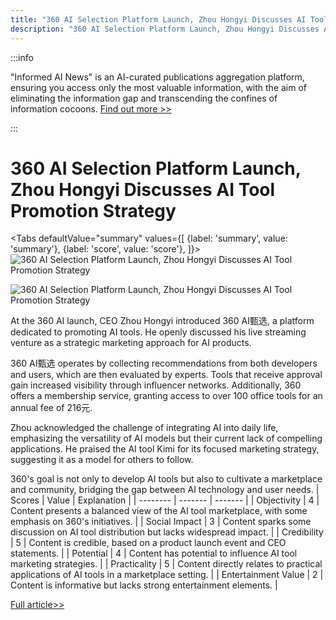 ```yaml
---
title: "360 AI Selection Platform Launch, Zhou Hongyi Discusses AI Tool Promotion Strategy"
description: "360 AI Selection Platform Launch, Zhou Hongyi Discusses AI Tool Promotion Strategy"
---
```



:::info

"Informed AI News" is an AI-curated publications aggregation platform, ensuring you access only the most valuable information, with the aim of eliminating the information gap and transcending the confines of information cocoons.  [Find out more >>](/docs/guides)

:::

# 360 AI Selection Platform Launch, Zhou Hongyi Discusses AI Tool Promotion Strategy


<Tabs
	defaultValue="summary"
	values={[
	{label: 'summary', value: 'summary'},
	{label: 'score', value: 'score'},
]}>
<TabItem value="summary">
<img
  src="https://image.informedainews.com/2024/06/07/To-0vA-1717727752-0.jpg"
  alt="360 AI Selection Platform Launch, Zhou Hongyi Discusses AI Tool Promotion Strategy"
/>

<img
  src="https://image.informedainews.com/2024/06/07/To-8gC-1717727752-1.jpg"
  alt="360 AI Selection Platform Launch, Zhou Hongyi Discusses AI Tool Promotion Strategy"
/>



At the 360 AI launch, CEO Zhou Hongyi introduced 360 AI甄选, a platform dedicated to promoting AI tools. He openly discussed his live streaming venture as a strategic marketing approach for AI products.

360 AI甄选 operates by collecting recommendations from both developers and users, which are then evaluated by experts. Tools that receive approval gain increased visibility through influencer networks. Additionally, 360 offers a membership service, granting access to over 100 office tools for an annual fee of 216元.

Zhou acknowledged the challenge of integrating AI into daily life, emphasizing the versatility of AI models but their current lack of compelling applications. He praised the AI tool Kimi for its focused marketing strategy, suggesting it as a model for others to follow.

360's goal is not only to develop AI tools but also to cultivate a marketplace and community, bridging the gap between AI technology and user needs.
</TabItem>
<TabItem value="score">
	| Scores     | Value   | Explanation |
	| -------- | ------- | ------- |
	| Objectivity  | 4    | Content presents a balanced view of the AI tool marketplace, with some emphasis on 360's initiatives.    |
	| Social Impact | 3     | Content sparks some discussion on AI tool distribution but lacks widespread impact.    |
	| Credibility    | 5    | Content is credible, based on a product launch event and CEO statements.    |
	| Potential    | 4    | Content has potential to influence AI tool marketing strategies.    |
	| Practicality    | 5    | Content directly relates to practical applications of AI tools in a marketplace setting.    |
	| Entertainment Value    | 2    | Content is informative but lacks strong entertainment elements.    |
</TabItem>
</Tabs>

[Full article>>](https://www.cnbeta.com.tw/articles/tech/1433852.htm)
